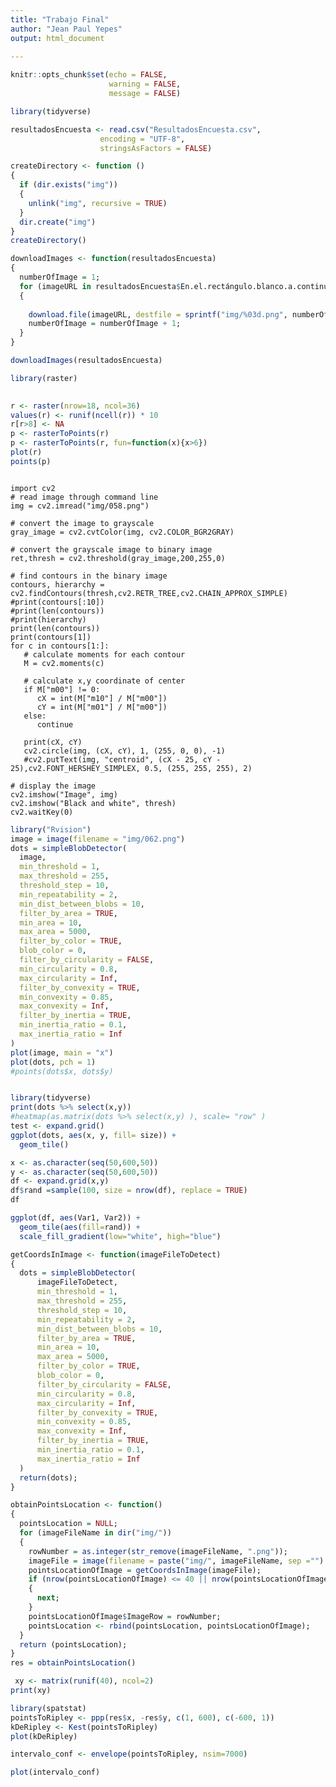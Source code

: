 ```yaml
---
title: "Trabajo Final"
author: "Jean Paul Yepes"
output: html_document
    
---
```



```r
knitr::opts_chunk$set(echo = FALSE,
                      warning = FALSE,
                      message = FALSE)
```

```r
library(tidyverse)
```


```r
resultadosEncuesta <- read.csv("ResultadosEncuesta.csv",
                    encoding = "UTF-8",
                    stringsAsFactors = FALSE)
```

```r
createDirectory <- function ()
{
  if (dir.exists("img"))
  {
    unlink("img", recursive = TRUE)
  }
  dir.create("img")
}
createDirectory()
```



```r
downloadImages <- function(resultadosEncuesta)
{
  numberOfImage = 1;
  for (imageURL in resultadosEncuesta$En.el.rectángulo.blanco.a.continuación..ponga.50.puntos.de.manera.aleatoria)
  {
    
    download.file(imageURL, destfile = sprintf("img/%03d.png", numberOfImage), method = "wget")
    numberOfImage = numberOfImage + 1;
  }
}

downloadImages(resultadosEncuesta)
```


```r
library(raster)

 
r <- raster(nrow=18, ncol=36)
values(r) <- runif(ncell(r)) * 10
r[r>8] <- NA
p <- rasterToPoints(r)
p <- rasterToPoints(r, fun=function(x){x>6})
plot(r)
points(p)

```

```r

```



```python3
import cv2
# read image through command line
img = cv2.imread("img/058.png")

# convert the image to grayscale
gray_image = cv2.cvtColor(img, cv2.COLOR_BGR2GRAY)

# convert the grayscale image to binary image
ret,thresh = cv2.threshold(gray_image,200,255,0)

# find contours in the binary image
contours, hierarchy = cv2.findContours(thresh,cv2.RETR_TREE,cv2.CHAIN_APPROX_SIMPLE)
#print(contours[:10])
#print(len(contours))
#print(hierarchy)
print(len(contours))
print(contours[1])
for c in contours[1:]:
   # calculate moments for each contour
   M = cv2.moments(c)

   # calculate x,y coordinate of center
   if M["m00"] != 0:
      cX = int(M["m10"] / M["m00"])
      cY = int(M["m01"] / M["m00"])
   else:
      continue

   print(cX, cY)
   cv2.circle(img, (cX, cY), 1, (255, 0, 0), -1)
   #cv2.putText(img, "centroid", (cX - 25, cY - 25),cv2.FONT_HERSHEY_SIMPLEX, 0.5, (255, 255, 255), 2)

# display the image
cv2.imshow("Image", img)
cv2.imshow("Black and white", thresh)
cv2.waitKey(0)

```



```r
library("Rvision")
image = image(filename = "img/062.png")
dots = simpleBlobDetector(
  image,
  min_threshold = 1,
  max_threshold = 255,
  threshold_step = 10,
  min_repeatability = 2,
  min_dist_between_blobs = 10,
  filter_by_area = TRUE,
  min_area = 10,
  max_area = 5000,
  filter_by_color = TRUE,
  blob_color = 0,
  filter_by_circularity = FALSE,
  min_circularity = 0.8,
  max_circularity = Inf,
  filter_by_convexity = TRUE,
  min_convexity = 0.85,
  max_convexity = Inf,
  filter_by_inertia = TRUE,
  min_inertia_ratio = 0.1,
  max_inertia_ratio = Inf
)
plot(image, main = "x")
plot(dots, pch = 1)
#points(dots$x, dots$y)
```
```r


```




```r
library(tidyverse)
print(dots %>% select(x,y))
#heatmap(as.matrix(dots %>% select(x,y) ), scale= "row" )
test <- expand.grid()
ggplot(dots, aes(x, y, fill= size)) + 
  geom_tile()
```


```r
x <- as.character(seq(50,600,50))
y <- as.character(seq(50,600,50))
df <- expand.grid(x,y)
df$rand =sample(100, size = nrow(df), replace = TRUE)
df
```

```r


ggplot(df, aes(Var1, Var2)) + 
  geom_tile(aes(fill=rand)) +
  scale_fill_gradient(low="white", high="blue")
```


```r
getCoordsInImage <- function(imageFileToDetect)
{
  dots = simpleBlobDetector(
      imageFileToDetect,
      min_threshold = 1,
      max_threshold = 255,
      threshold_step = 10,
      min_repeatability = 2,
      min_dist_between_blobs = 10,
      filter_by_area = TRUE,
      min_area = 10,
      max_area = 5000,
      filter_by_color = TRUE,
      blob_color = 0,
      filter_by_circularity = FALSE,
      min_circularity = 0.8,
      max_circularity = Inf,
      filter_by_convexity = TRUE,
      min_convexity = 0.85,
      max_convexity = Inf,
      filter_by_inertia = TRUE,
      min_inertia_ratio = 0.1,
      max_inertia_ratio = Inf
  )
  return(dots);
}
```



```r
obtainPointsLocation <- function()
{
  pointsLocation = NULL;
  for (imageFileName in dir("img/"))
  {
    rowNumber = as.integer(str_remove(imageFileName, ".png"));
    imageFile = image(filename = paste("img/", imageFileName, sep ="") );
    pointsLocationOfImage = getCoordsInImage(imageFile);
    if (nrow(pointsLocationOfImage) <= 40 || nrow(pointsLocationOfImage) >= 60)
    {
      next;
    }
    pointsLocationOfImage$ImageRow = rowNumber;
    pointsLocation <- rbind(pointsLocation, pointsLocationOfImage);
  }
  return (pointsLocation);
}
res = obtainPointsLocation()
```


```r

 xy <- matrix(runif(40), ncol=2)
print(xy)


```

```r
library(spatstat)
pointsToRipley <- ppp(res$x, -res$y, c(1, 600), c(-600, 1))
kDeRipley <- Kest(pointsToRipley)
plot(kDeRipley)

```

```r
intervalo_conf <- envelope(pointsToRipley, nsim=7000)
```

```r
plot(intervalo_conf)
```


